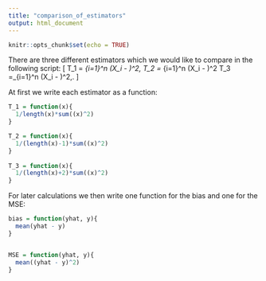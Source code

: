 ```yaml
---
title: "comparison_of_estimators"
output: html_document
---
```


```r
knitr::opts_chunk$set(echo = TRUE)
```
There are three different estimators which we would like to compare in the following script:
\[
T_1 = \frac{1}{n}\sum_{i=1}^n \left(X_i - \mu\right)^2, \quad T_2 = \frac{1}{n-1}\sum_{i=1}^n \left(X_i - \mu\right)^2 \quad \mbox{and}\quad T_3 =\frac{1}{n+2}\sum_{i=1}^n \left(X_i - \mu\right)^2\,.
\]

At first we write each estimator as a function:
```r
T_1 = function(x){
  1/length(x)*sum((x)^2)
}

T_2 = function(x){
  1/(length(x)-1)*sum((x)^2)
}
  
T_3 = function(x){
  1/(length(x)+2)*sum((x)^2)
}
```

For later calculations we then write one function for the bias and one for the MSE:
```r

bias = function(yhat, y){
  mean(yhat - y)
}


MSE = function(yhat, y){
  mean((yhat - y)^2)
}
```







